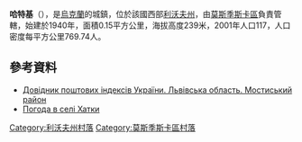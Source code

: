 {{coord|49|44|13|N|23|11|21|E|scale:100000|display=title}}

'''哈特基'''（{{lang-uk|Хатки}}），是[[烏克蘭|烏克蘭]]的城鎮，位於該國西部[[利沃夫州|利沃夫州]]，由[[莫斯季斯卡區|莫斯季斯卡區]]負責管轄，始建於1940年，面積0.15平方公里，海拔高度239米，2001年人口117，人口密度每平方公里769.74人。

==參考資料==
*[http://www.uaidx.com/13/294/index Довідник поштових індексів України. Львівська область. Мостиський район]{{Wayback|url=http://www.uaidx.com/13/294/index |date=20161018190804 }}
* [http://weather.in.ua/ua/l'vovskaja/27269 Погода в селі Хатки]{{Wayback|url=http://weather.in.ua/ua/l'vovskaja/27269 |date=20111221173838 }}

[[Category:利沃夫州村落|Category:利沃夫州村落]]
[[Category:莫斯季斯卡區村落|Category:莫斯季斯卡區村落]]


{{Lviv-geo-stub}}